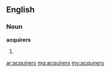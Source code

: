 ==English==
===Noun===
'''acquirers'''
#{{plural of|[[acquirer]]}}

[[ar:acquirers]]
[[mg:acquirers]]
[[my:acquirers]]